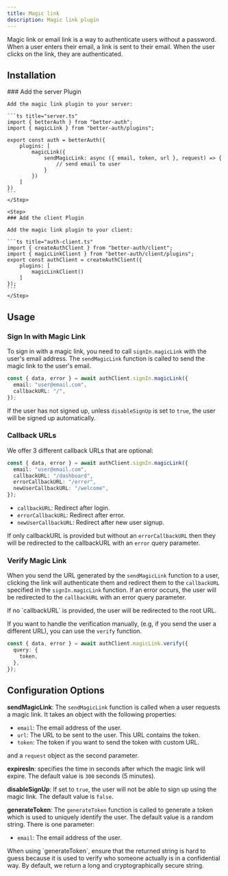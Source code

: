```yaml
---
title: Magic link
description: Magic link plugin
---
```


Magic link or email link is a way to authenticate users without a password. When a user enters their email, a link is sent to their email. When the user clicks on the link, they are authenticated.

## Installation

<Steps>
    <Step>
    ### Add the server Plugin

    Add the magic link plugin to your server:

    ```ts title="server.ts"
    import { betterAuth } from "better-auth";
    import { magicLink } from "better-auth/plugins";

    export const auth = betterAuth({
        plugins: [
            magicLink({
                sendMagicLink: async ({ email, token, url }, request) => {
                    // send email to user
                }
            })
        ]
    })
    ```
    </Step>

    <Step>
    ### Add the client Plugin

    Add the magic link plugin to your client:

    ```ts title="auth-client.ts"
    import { createAuthClient } from "better-auth/client";
    import { magicLinkClient } from "better-auth/client/plugins";
    export const authClient = createAuthClient({
        plugins: [
            magicLinkClient()
        ]
    });
    ```
    </Step>

</Steps>

## Usage

### Sign In with Magic Link

To sign in with a magic link, you need to call `signIn.magicLink` with the user's email address. The `sendMagicLink` function is called to send the magic link to the user's email.

```ts title="magic-link.ts"
const { data, error } = await authClient.signIn.magicLink({
  email: "user@email.com",
  callbackURL: "/",
});
```

If the user has not signed up, unless `disableSignUp` is set to `true`, the user will be signed up automatically.

### Callback URLs

We offer 3 different callback URLs that are optional:

```ts
const { data, error } = await authClient.signIn.magicLink({
  email: "user@email.com",
  callbackURL: "/dashboard",
  errorCallbackURL: "/error",
  newUserCallbackURL: "/welcome",
});
```

- `callbackURL`: Redirect after login.
- `errorCallbackURL`: Redirect after error.
- `newUserCallbackURL`: Redirect after new user signup.

If only callbackURL is provided but without an `errorCallbackURL` then they will be redirected to the callbackURL with an `error` query parameter.

### Verify Magic Link

When you send the URL generated by the `sendMagicLink` function to a user, clicking the link will authenticate them and redirect them to the `callbackURL` specified in the `signIn.magicLink` function. If an error occurs, the user will be redirected to the `callbackURL` with an error query parameter.

<Callout type="warn">
  If no `callbackURL` is provided, the user will be redirected to the root URL.
</Callout>

If you want to handle the verification manually, (e.g, if you send the user a different URL), you can use the `verify` function.

```ts title="magic-link.ts"
const { data, error } = await authClient.magicLink.verify({
  query: {
    token,
  },
});
```

## Configuration Options

**sendMagicLink**: The `sendMagicLink` function is called when a user requests a magic link. It takes an object with the following properties:

- `email`: The email address of the user.
- `url`: The URL to be sent to the user. This URL contains the token.
- `token`: The token if you want to send the token with custom URL.

and a `request` object as the second parameter.

**expiresIn**: specifies the time in seconds after which the magic link will expire. The default value is `300` seconds (5 minutes).

**disableSignUp**: If set to `true`, the user will not be able to sign up using the magic link. The default value is `false`.

**generateToken**: The `generateToken` function is called to generate a token which is used to uniquely identify the user. The default value is a random string. There is one parameter:

- `email`: The email address of the user.

<Callout type="warn">
  When using `generateToken`, ensure that the returned string is hard to guess
  because it is used to verify who someone actually is in a confidential way. By
  default, we return a long and cryptographically secure string.
</Callout>
